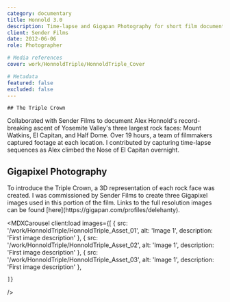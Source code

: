 ```yaml
---
category: documentary
title: Honnold 3.0
description: Time-lapse and Gigapan Photography for short film documenting Alex Honnold's free solo climb of Yosemite's Triple Crown.
client: Sender Films
date: 2012-06-06
role: Photographer

# Media references
cover: work/HonnoldTriple/HonnoldTriple_Cover

# Metadata
featured: false
excluded: false
---
```



<MDXVideo
	src="VyUoVVDEa-E?si=A2JyZBoww6ZWi68O"
	videoType="youtube"
	isFirstChild={true}
/>

<MDXInfo
	date={frontmatter.date}
	client={frontmatter.client}
	role={frontmatter.role}
/>

<MDXContainer containerType="header">
	
	## The Triple Crown

</MDXContainer>

<MDXContainer containerType="text">
	Collaborated with Sender Films to document Alex Honnold's record-breaking
	ascent of Yosemite Valley's three largest rock faces: Mount Watkins, El
	Capitan, and Half Dome. Over 19 hours, a team of filmmakers captured footage
	at each location. I contributed by capturing time-lapse sequences as Alex
	climbed the Nose of El Capitan overnight.
</MDXContainer>

<MDXVideo src="1028498610" videoType="vimeo" />

<MDXContainer containerType="header">
	
## Gigapixel Photography

</MDXContainer>

<MDXContainer containerType="text">
	To introduce the Triple Crown, a 3D representation of each rock face was
	created. I was commissioned by Sender Films to create three Gigapixel images
	used in this portion of the film. Links to the full resolution images can be
	found [here](https://gigapan.com/profiles/delehanty).
</MDXContainer>

<MDXCarousel
	client:load
	images={[
		{
			src: '/work/HonnoldTriple/HonnoldTriple_Asset_01',
			alt: 'Image 1',
			description: 'First image description'
		},
		{
			src: '/work/HonnoldTriple/HonnoldTriple_Asset_02',
			alt: 'Image 1',
			description: 'First image description'
		},
		{
			src: '/work/HonnoldTriple/HonnoldTriple_Asset_03',
			alt: 'Image 1',
			description: 'First image description'
		},

    ]}

/>

<MDXContainer containerType="footer">
	<MDXList title="Credits" items="" />
</MDXContainer>
